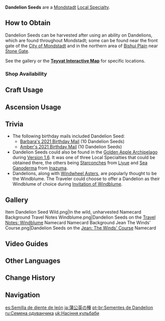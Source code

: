 {{Item Infobox
|id           = 100728
|image        = Item Dandelion Seed.png
|type         = Mondstadt Local Specialties
|invCategory  = Materials
|description  = A tiny seed that rides on the wind. Even without its feathered wings, it still holds the hope from afar within.
|source1      = Found in the wild in [[Mondstadt]], especially in front of the [[City of Mondstadt]]
|source2      = {{Sold By}}
}}
{{Description|A tiny seed that rides on the wind. Even without its feathered wings, it still holds the hope from afar within. In a sense, the dandelion represents the romantic spirit of love and freedom. In the land of the wind, where dandelions are found in abundance, people use dandelions in wine making. Experts in local folklore believe that in ancient times, wine brewed from dandelions had a strong symbolic meaning.}}
'''Dandelion Seeds''' are a [[Mondstadt]] [[Local Specialty]].

==How to Obtain==
Dandelion Seeds can be harvested after using an {{Anemo}} ability on Dandelions, which are found throughout Mondstadt; some can be found near the front gate of the [[City of Mondstadt]] and in the northern area of [[Bishui Plain]] near [[Stone Gate]].

See the gallery or the '''[https://webstatic-sea.mihoyo.com/app/ys-map-sea/index.html#/map/2?shown_types=37 Teyvat Interactive Map]''' for specific locations.

===Shop Availability===
{{Shop Availability}}

==Craft Usage==
{{Craft Usage}}

==Ascension Usage==
{{Ascension Usage}}

==Trivia==
*The following birthday mails included Dandelion Seed:
**[[Birthday/Barbara#My wish...|Barbara's 2021 Birthday Mail]] (10 Dandelion Seeds)
**[[Birthday/Amber#Let's have a picnic together!|Amber's 2021 Birthday Mail]] (10 Dandelion Seeds)
*Dandelion Seeds could also be found in the [[Golden Apple Archipelago]] during [[Version 1.6]]. It was one of three Local Specialties that could be obtained there, the others being [[Starconch]]es from [[Liyue]] and [[Sea Ganoderma]] from [[Inazuma]].
*Dandelions, along with [[Windwheel Aster]]s, are popularly thought to be the Windblume. The Traveler could choose to offer a Dandelion as their Windblume of choice during [[Invitation of Windblume]].

==Gallery==
<gallery hideaddbutton="true" captionalign="center">
Item Dandelion Seed Wild.png|In the wild, unharvested
Namecard Background Travel Notes Windblume.png|Dandelion Seeds on the [[Travel Notes: Windblume]] Namecard
Namecard Background Jean The Winds' Course.png|Dandelion Seeds on the [[Jean: The Winds' Course]] Namecard
</gallery>

==Video Guides==
{{EVT
|video1   = https://youtu.be/8SsSXz2PIaw
|caption1 = Farm Guide (50 total)

|video2   = https://youtu.be/uyN4Tt2R-vY
|caption2 = Farm Guide
}}

==Other Languages==
{{Other Languages
|en      = Dandelion Seed
|zhs     = 蒲公英籽
|zhs_rm  = Púgōngyīng-zǐ
|zht     = 蒲公英籽
|zht_rm  = Púgōngyīng-zǐ
|zh_tl   = Dandelion Seeds
|ja      = 蒲公英の種
|ja_rm   = Tanpopo no Tane{{Assumed}}
|ja_tl   = Dandelion Seeds
|ko      = 민들레 씨앗
|ko_rm   = Mindeulle Ssiat
|ko_tl   = Dandelion Seeds
|es      = Semilla de diente de león
|es_tl   = Dandelion Seed
|fr      = Graines de pissenlit
|fr_tl   = Dandelion Seeds
|ru      = Семена одуванчика
|ru_tl   = Dandelion Seeds
|th      = Dandelion Seed
|vi      = Hạt {{tt|Bồ Công Anh|蒲公英}}
|vi_tl   = Dandelion Seeds
|de      = Löwenzahnsamen
|de_tl   = Dandelion Seeds
|id      = Dandelion Seed
|pt      = Sementes de Dandelion
|pt_tl   = Dandelion Seeds
}}

==Change History==
{{Change History|1.0}}

==Navigation==
{{Material Navbox|type=Local Specialties}}

[[es:Semilla de diente de león]]
[[ja:蒲公英の種]]
[[pt-br:Sementes de Dandelion]]
[[ru:Семена одуванчика]]
[[uk:Насіння кульбаби]]